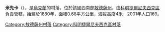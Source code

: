 {{coord|46|41|44|N|30|56|53|E|scale:30000|display=title}}

'''米先卡'''（{{lang-uk|Міщанка}}），是[[烏克蘭|烏克蘭]]的村落，位於該國西南部[[敖德薩州|敖德薩州]]，由[[科明捷爾尼夫西克區|科明捷爾尼夫西克區]]負責管轄，始建於1880年，面積0.68平方公里，海拔高度4米，2001年人口169。

{{DEFAULTSORT:Міщанка}}
[[Category:敖德薩州村落|Category:敖德薩州村落]]
[[Category:科明捷爾尼夫西克區村落|Category:科明捷爾尼夫西克區村落]]


{{Odessa-geo-stub}}